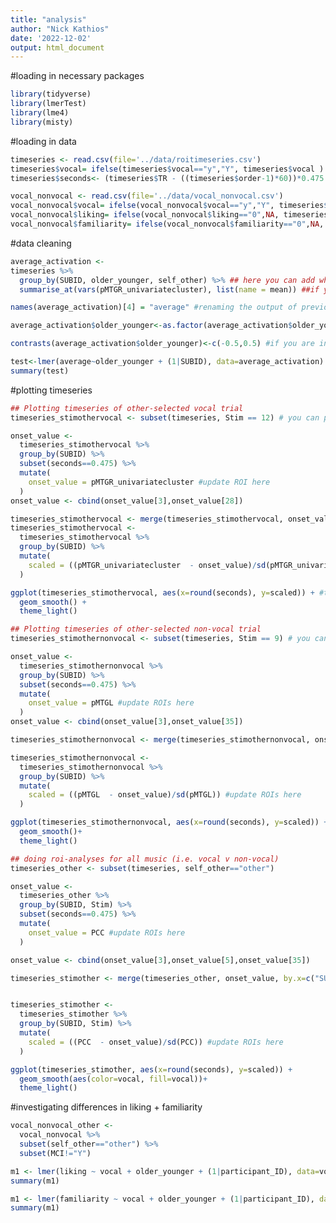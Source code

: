 ```yaml
---
title: "analysis"
author: "Nick Kathios"
date: '2022-12-02'
output: html_document
---
```

#loading in necessary packages
```r
library(tidyverse)
library(lmerTest)
library(lme4)
library(misty)
```

#loading in data
```r
timeseries <- read.csv(file='../data/roitimeseries.csv')
timeseries$vocal= ifelse(timeseries$vocal=="y","Y", timeseries$vocal ) #recoding some values
timeseries$seconds<- (timeseries$TR - ((timeseries$order-1)*60))*0.475 # adding seconds to df

vocal_nonvocal <- read.csv(file='../data/vocal_nonvocal.csv')
vocal_nonvocal$vocal= ifelse(vocal_nonvocal$vocal=="y","Y", timeseries$vocal ) #recoding some values
vocal_nonvocal$liking= ifelse(vocal_nonvocal$liking=="0",NA, timeseries$liking ) #recoding some values
vocal_nonvocal$familiarity= ifelse(vocal_nonvocal$familiarity=="0",NA, timeseries$familiarity ) #recoding some values

```

#data cleaning
```r
average_activation <-
timeseries %>%
  group_by(SUBID, older_younger, self_other) %>% ## here you can add which variables you'd be interested in looking at 
  summarise_at(vars(pMTGR_univariatecluster), list(name = mean)) ##if you want to look at different ROIs, update the variable in the "vars()" argument to whichever column ROI you want

names(average_activation)[4] = "average" #renaming the output of previous function

average_activation$older_younger<-as.factor(average_activation$older_younger)#if you are interested in another binary variable, just update this to the variable you're using (i.e. "average_activation$[VARIABLE NAME]" in parentheses)

contrasts(average_activation$older_younger)<-c(-0.5,0.5) #if you are interested in another binary variable, just update this to the variable you're using (i.e. "average_activation$[VARIABLE NAME]" in parentheses)

test<-lmer(average~older_younger + (1|SUBID), data=average_activation) #I can explain these stats the next time we meet-- a significant p-value for older_younger1 = a significant effect of age; you can update the "older_younger" variable to test which ones you're interested in
summary(test)
```

#plotting timeseries
```r
## Plotting timeseries of other-selected vocal trial
timeseries_stimothervocal <- subset(timeseries, Stim == 12) # you can pick any stimuli, but I chose 15 here b/c it is other-selected (i.e. everyone heard it) + it has vocals.

onset_value <- 
  timeseries_stimothervocal %>%
  group_by(SUBID) %>%
  subset(seconds==0.475) %>%
  mutate(
    onset_value = pMTGR_univariatecluster #update ROI here
  )
onset_value <- cbind(onset_value[3],onset_value[28])

timeseries_stimothervocal <- merge(timeseries_stimothervocal, onset_value, by.x="SUBID", by.y="SUBID")
timeseries_stimothervocal <- 
  timeseries_stimothervocal %>%
  group_by(SUBID) %>%
  mutate(
    scaled = ((pMTGR_univariatecluster  - onset_value)/sd(pMTGR_univariatecluster)) #update ROI here as well
  )

ggplot(timeseries_stimothervocal, aes(x=round(seconds), y=scaled)) + #to change the ROI you're plotting, change this y-value
  geom_smooth() +
  theme_light()

## Plotting timeseries of other-selected non-vocal trial
timeseries_stimothernonvocal <- subset(timeseries, Stim == 9) # you can pick any stimuli, but I chose 15 here b/c it is other-selected (i.e. everyone heard it) + it *does not* have vocals.

onset_value <- 
  timeseries_stimothernonvocal %>%
  group_by(SUBID) %>%
  subset(seconds==0.475) %>%
  mutate(
    onset_value = pMTGL #update ROIs here
  )
onset_value <- cbind(onset_value[3],onset_value[35])

timeseries_stimothernonvocal <- merge(timeseries_stimothernonvocal, onset_value, by.x="SUBID", by.y="SUBID")

timeseries_stimothernonvocal <- 
  timeseries_stimothernonvocal %>%
  group_by(SUBID) %>%
  mutate(
    scaled = ((pMTGL  - onset_value)/sd(pMTGL)) #update ROIs here
  )

ggplot(timeseries_stimothernonvocal, aes(x=round(seconds), y=scaled)) +
  geom_smooth()+
  theme_light()

## doing roi-analyses for all music (i.e. vocal v non-vocal)
timeseries_other <- subset(timeseries, self_other=="other")

onset_value <- 
  timeseries_other %>%
  group_by(SUBID, Stim) %>%
  subset(seconds==0.475) %>%
  mutate(
    onset_value = PCC #update ROIs here
  )

onset_value <- cbind(onset_value[3],onset_value[5],onset_value[35])

timeseries_stimother <- merge(timeseries_other, onset_value, by.x=c("SUBID","Stim"), by.y=c("SUBID", "Stim"))


timeseries_stimother <-
  timeseries_stimother %>%
  group_by(SUBID, Stim) %>%
  mutate(
    scaled = ((PCC  - onset_value)/sd(PCC)) #update ROIs here
  )

ggplot(timeseries_stimother, aes(x=round(seconds), y=scaled)) + 
  geom_smooth(aes(color=vocal, fill=vocal))+
  theme_light()
```

#investigating differences in liking + familiarity
```r
vocal_nonvocal_other <- 
  vocal_nonvocal %>%
  subset(self_other=="other") %>%
  subset(MCI!="Y")

m1 <- lmer(liking ~ vocal + older_younger + (1|participant_ID), data=vocal_nonvocal_other)
summary(m1)

m1 <- lmer(familiarity ~ vocal + older_younger + (1|participant_ID), data=vocal_nonvocal_other)
summary(m1)
```